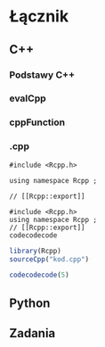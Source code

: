 # Łącznik {#lacznik}

<!-- intro o innych łącznikach -->

## C++
<!-- Rcpp -->

### Podstawy C++

<!-- intro to Cpp -->

### evalCpp

### cppFunction

### .cpp

<!-- header file -->

```
#include <Rcpp.h>
```

```
using namespace Rcpp ;
```


```
// [[Rcpp::export]]
```

<!-- internal vs exported functions -->

```
#include <Rcpp.h>
using namespace Rcpp ;
// [[Rcpp::export]]
codecodecode
```

```r
library(Rcpp)
sourceCpp("kod.cpp")

codecodecode(5)
```

<!-- note - packages -->
<!-- indexing starts at 0 -->

<!-- https://adv-r.hadley.nz/rcpp.html -->
<!-- https://csgillespie.github.io/efficientR/performance.html#rcpp -->

## Python
<!-- reticulate -->

## Zadania